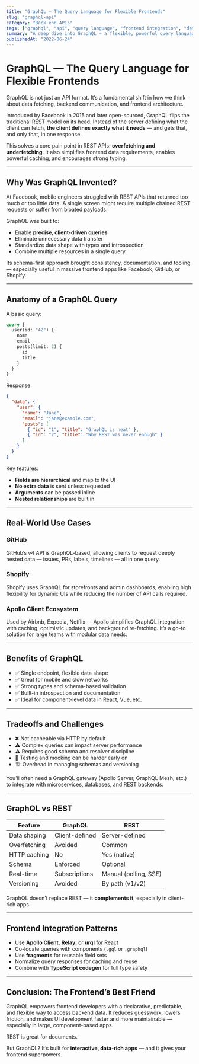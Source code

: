 ```yaml
---
title: "GraphQL — The Query Language for Flexible Frontends"
slug: "graphql-api"
category: "Back end APIs"
tags: ["graphql", "api", "query language", "frontend integration", "data fetching"]
summary: "A deep dive into GraphQL — a flexible, powerful query language for APIs that puts the control in the hands of the frontend. Learn how it works, why it’s preferred in modern apps, and how it compares to REST."
publishedAt: "2022-06-24"
---
```


# GraphQL — The Query Language for Flexible Frontends

GraphQL is not just an API format. It’s a fundamental shift in how we think about data fetching, backend communication, and frontend architecture.

Introduced by Facebook in 2015 and later open-sourced, GraphQL flips the traditional REST model on its head. Instead of the server defining what the client can fetch, **the client defines exactly what it needs** — and gets that, and only that, in one response.

This solves a core pain point in REST APIs: **overfetching and underfetching**. It also simplifies frontend data requirements, enables powerful caching, and encourages strong typing.

---

## Why Was GraphQL Invented?

At Facebook, mobile engineers struggled with REST APIs that returned too much or too little data. A single screen might require multiple chained REST requests or suffer from bloated payloads.

GraphQL was built to:
- Enable **precise, client-driven queries**
- Eliminate unnecessary data transfer
- Standardize data shape with types and introspection
- Combine multiple resources in a single query

Its schema-first approach brought consistency, documentation, and tooling — especially useful in massive frontend apps like Facebook, GitHub, or Shopify.

---

## Anatomy of a GraphQL Query

A basic query:

```graphql
query {
  user(id: "42") {
    name
    email
    posts(limit: 2) {
      id
      title
    }
  }
}
```

Response:

```json
{
  "data": {
    "user": {
      "name": "Jane",
      "email": "jane@example.com",
      "posts": [
        { "id": "1", "title": "GraphQL is neat" },
        { "id": "2", "title": "Why REST was never enough" }
      ]
    }
  }
}
```

Key features:
- **Fields are hierarchical** and map to the UI
- **No extra data** is sent unless requested
- **Arguments** can be passed inline
- **Nested relationships** are built in

---

## Real-World Use Cases

### GitHub

GitHub’s v4 API is GraphQL-based, allowing clients to request deeply nested data — issues, PRs, labels, timelines — all in one query.

### Shopify

Shopify uses GraphQL for storefronts and admin dashboards, enabling high flexibility for dynamic UIs while reducing the number of API calls required.

### Apollo Client Ecosystem

Used by Airbnb, Expedia, Netflix — Apollo simplifies GraphQL integration with caching, optimistic updates, and background re-fetching. It’s a go-to solution for large teams with modular data needs.

---

## Benefits of GraphQL

- ✅ Single endpoint, flexible data shape
- ✅ Great for mobile and slow networks
- ✅ Strong types and schema-based validation
- ✅ Built-in introspection and documentation
- ✅ Ideal for component-level data in React, Vue, etc.

---

## Tradeoffs and Challenges

- ❌ Not cacheable via HTTP by default
- ⚠️ Complex queries can impact server performance
- ⚠️ Requires good schema and resolver discipline
- 🧪 Testing and mocking can be harder early on
- 🏗 Overhead in managing schemas and versioning

You’ll often need a GraphQL gateway (Apollo Server, GraphQL Mesh, etc.) to integrate with microservices, databases, and REST backends.

---

## GraphQL vs REST

| Feature          | GraphQL        | REST          |
|------------------|----------------|---------------|
| Data shaping     | Client-defined | Server-defined|
| Overfetching     | Avoided        | Common        |
| HTTP caching     | No             | Yes (native)  |
| Schema           | Enforced       | Optional      |
| Real-time        | Subscriptions  | Manual (polling, SSE) |
| Versioning       | Avoided        | By path (v1/v2) |

GraphQL doesn’t replace REST — it **complements it**, especially in client-rich apps.

---

## Frontend Integration Patterns

- Use **Apollo Client**, **Relay**, or **urql** for React
- Co-locate queries with components (`.gql` or `.graphql`)
- Use **fragments** for reusable field sets
- Normalize query responses for caching and reuse
- Combine with **TypeScript codegen** for full type safety

---

## Conclusion: The Frontend’s Best Friend

GraphQL empowers frontend developers with a declarative, predictable, and flexible way to access backend data. It reduces guesswork, lowers friction, and makes UI development faster and more maintainable — especially in large, component-based apps.

REST is great for documents.

But GraphQL? It’s built for **interactive, data-rich apps** — and it gives your frontend superpowers.

